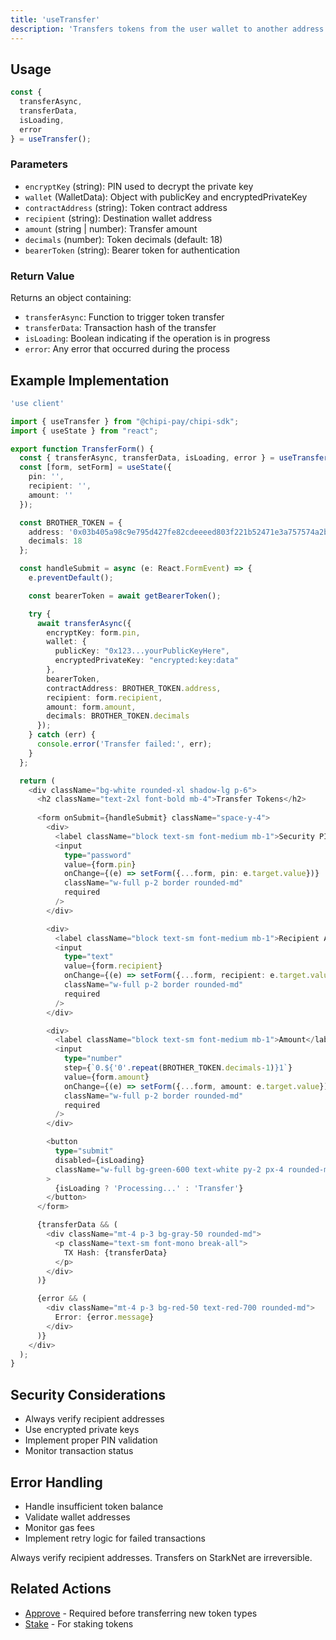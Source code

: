 ```yaml
---
title: 'useTransfer'
description: 'Transfers tokens from the user wallet to another address. Uses Avnus gasless to cover gas fees.'
---
```


## Usage

```typescript
const { 
  transferAsync, 
  transferData, 
  isLoading, 
  error 
} = useTransfer();
```

### Parameters

- `encryptKey` (string): PIN used to decrypt the private key
- `wallet` (WalletData): Object with publicKey and encryptedPrivateKey
- `contractAddress` (string): Token contract address
- `recipient` (string): Destination wallet address
- `amount` (string | number): Transfer amount
- `decimals` (number): Token decimals (default: 18)
- `bearerToken` (string): Bearer token for authentication

### Return Value

Returns an object containing:

- `transferAsync`: Function to trigger token transfer
- `transferData`: Transaction hash of the transfer
- `isLoading`: Boolean indicating if the operation is in progress
- `error`: Any error that occurred during the process

## Example Implementation

```typescript
'use client'

import { useTransfer } from "@chipi-pay/chipi-sdk";
import { useState } from "react";

export function TransferForm() {
  const { transferAsync, transferData, isLoading, error } = useTransfer();
  const [form, setForm] = useState({
    pin: '',
    recipient: '',
    amount: ''
  });

  const BROTHER_TOKEN = {
    address: '0x03b405a98c9e795d427fe82cdeeeed803f221b52471e3a757574a2b4180793ee',
    decimals: 18
  };

  const handleSubmit = async (e: React.FormEvent) => {
    e.preventDefault();

    const bearerToken = await getBearerToken();

    try {
      await transferAsync({
        encryptKey: form.pin,
        wallet: {
          publicKey: "0x123...yourPublicKeyHere",
          encryptedPrivateKey: "encrypted:key:data"
        },
        bearerToken,
        contractAddress: BROTHER_TOKEN.address,
        recipient: form.recipient,
        amount: form.amount,
        decimals: BROTHER_TOKEN.decimals
      });
    } catch (err) {
      console.error('Transfer failed:', err);
    }
  };

  return (
    <div className="bg-white rounded-xl shadow-lg p-6">
      <h2 className="text-2xl font-bold mb-4">Transfer Tokens</h2>
      
      <form onSubmit={handleSubmit} className="space-y-4">
        <div>
          <label className="block text-sm font-medium mb-1">Security PIN</label>
          <input
            type="password"
            value={form.pin}
            onChange={(e) => setForm({...form, pin: e.target.value})}
            className="w-full p-2 border rounded-md"
            required
          />
        </div>

        <div>
          <label className="block text-sm font-medium mb-1">Recipient Address</label>
          <input
            type="text"
            value={form.recipient}
            onChange={(e) => setForm({...form, recipient: e.target.value})}
            className="w-full p-2 border rounded-md"
            required
          />
        </div>

        <div>
          <label className="block text-sm font-medium mb-1">Amount</label>
          <input
            type="number"
            step={`0.${'0'.repeat(BROTHER_TOKEN.decimals-1)}1`}
            value={form.amount}
            onChange={(e) => setForm({...form, amount: e.target.value})}
            className="w-full p-2 border rounded-md"
            required
          />
        </div>

        <button 
          type="submit" 
          disabled={isLoading}
          className="w-full bg-green-600 text-white py-2 px-4 rounded-md hover:bg-green-700 disabled:bg-gray-400"
        >
          {isLoading ? 'Processing...' : 'Transfer'}
        </button>
      </form>

      {transferData && (
        <div className="mt-4 p-3 bg-gray-50 rounded-md">
          <p className="text-sm font-mono break-all">
            TX Hash: {transferData}
          </p>
        </div>
      )}

      {error && (
        <div className="mt-4 p-3 bg-red-50 text-red-700 rounded-md">
          Error: {error.message}
        </div>
      )}
    </div>
  );
}
```

## Security Considerations

- Always verify recipient addresses
- Use encrypted private keys
- Implement proper PIN validation
- Monitor transaction status

## Error Handling

- Handle insufficient token balance
- Validate wallet addresses
- Monitor gas fees
- Implement retry logic for failed transactions

<Danger>
  Always verify recipient addresses. Transfers on StarkNet are irreversible.
</Danger>

## Related Actions

- [Approve](/api-reference/hooks/use-approve) - Required before transferring new token types
- [Stake](/api-reference/hooks/use-stake-vesu-usdc) - For staking tokens 